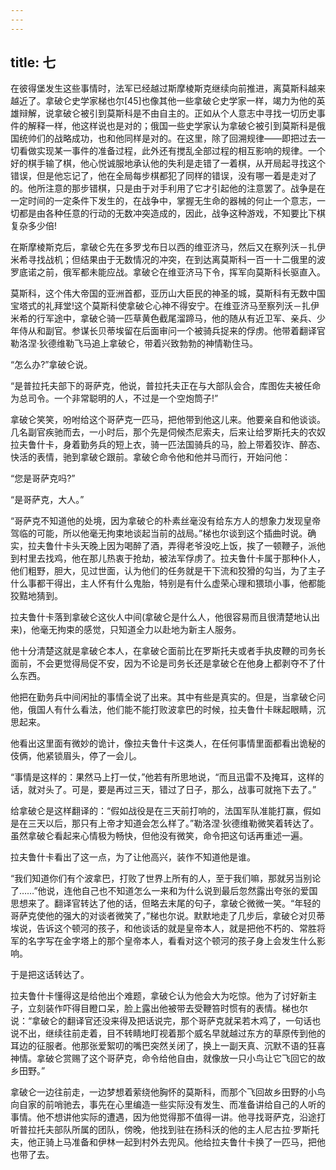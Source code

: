 ```yaml
---
---
---
```

title: 七
---




在彼得堡发生这些事情时，法军已经越过斯摩棱斯克继续向前推进，离莫斯科越来越近了。拿破仑史学家梯也尔[45]也像其他一些拿破仑史学家一样，竭力为他的英雄辩解，说拿破仑被引到莫斯科是不由自主的。正如从个人意志中寻找一切历史事件的解释一样，他这样说也是对的；俄国一些史学家认为拿破仑被引到莫斯科是俄国统帅们的战略成功，也和他同样是对的。在这里，除了回溯规律——即把过去一切看做实现某一事件的准备过程，此外还有搅乱全部过程的相互影响的规律。一个好的棋手输了棋，他心悦诚服地承认他的失利是走错了一着棋，从开局起寻找这个错误，但是他忘记了，他在全局每步棋都犯了同样的错误，没有哪一着是走对了的。他所注意的那步错棋，只是由于对手利用了它才引起他的注意罢了。战争是在一定时间的一定条件下发生的，在战争中，掌握无生命的器械的何止一个意志，一切都是由各种任意的行动的无数冲突造成的，因此，战争这种游戏，不知要比下棋复杂多少倍!

在斯摩棱斯克后，拿破仑先在多罗戈布日以西的维亚济马，然后又在察列沃－扎伊米希寻找战机；但结果由于无数情况的冲突，在到达离莫斯科一百一十二俄里的波罗底诺之前，俄军都未能应战。拿破仑在维亚济马下令，挥军向莫斯科长驱直入。

莫斯科，这个伟大帝国的亚洲首都，亚历山大臣民的神圣的城，莫斯科有无数中国宝塔式的礼拜堂!这个莫斯科使拿破仑心神不得安宁。在维亚济马至察列沃－扎伊米希的行军途中，拿破仑骑一匹草黄色截尾溜蹄马，他的随从有近卫军、亲兵、少年侍从和副官。参谋长贝蒂埃留在后面审问一个被骑兵捉来的俘虏。他带着翻译官勒洛涅·狄德维勒飞马追上拿破仑，带着兴致勃勃的神情勒住马。

“怎么办?”拿破仑说。

“是普拉托夫部下的哥萨克，他说，普拉托夫正在与大部队会合，库图佐夫被任命为总司令。一个非常聪明的人，不过是一个空炮筒子!”

拿破仑笑笑，吩咐给这个哥萨克一匹马，把他带到他这儿来。他要亲自和他谈谈。几名副官疾驰而去，一小时后，那个先是伺候杰尼索夫，后来让给罗斯托夫的农奴拉夫鲁什卡，身着勤务兵的短上衣，骑一匹法国骑兵的马，脸上带着狡诈、醉态、快活的表情，驰到拿破仑跟前。拿破仑命令他和他并马而行，开始问他：

“您是哥萨克吗?”

“是哥萨克，大人。”

“哥萨克不知道他的处境，因为拿破仑的朴素丝毫没有给东方人的想象力发现皇帝驾临的可能，所以他毫无拘束地谈起当前的战局。”梯也尔谈到这个插曲时说。确实，拉夫鲁什卡头天晚上因为喝醉了酒，弄得老爷没吃上饭，挨了一顿鞭子，派他到村里去找鸡，他在那儿热衷于抢劫，被法军俘虏了。拉夫鲁什卡属于那种仆人，他们粗野，胆大，见过世面，认为他们的任务就是干下流和狡猾的勾当，为了主子什么事都干得出，主人怀有什么鬼胎，特别是有什么虚荣心理和猥琐小事，他都能狡黠地猜到。

拉夫鲁什卡落到拿破仑这伙人中间(拿破仑是什么人，他很容易而且很清楚地认出来)，他毫无拘束的感觉，只知道全力以赴地为新主人服务。

他十分清楚这就是拿破仑本人，在拿破仑面前比在罗斯托夫或者手执皮鞭的司务长面前，不会更觉得局促不安，因为不论是司务长还是拿破仑在他身上都剥夺不了什么东西。

他把在勤务兵中间闲扯的事情全说了出来。其中有些是真实的。但是，当拿破仑问他，俄国人有什么看法，他们能不能打败波拿巴的时候，拉夫鲁什卡眯起眼睛，沉思起来。

他看出这里面有微妙的诡计，像拉夫鲁什卡这类人，在任何事情里面都看出诡秘的伎俩，他紧锁眉头，停了一会儿。

“事情是这样的：果然马上打一仗，”他若有所思地说，“而且迅雷不及掩耳，这样的话，就对头了。可是，要是再过三天，错过了日子，那么，战事可就拖下去了。”

给拿破仑是这样翻译的：“假如战役是在三天前打响的，法国军队准能打赢，假如是在三天以后，那只有上帝才知道会怎么样了。”勒洛涅·狄德维勒微笑着转达了。虽然拿破仑看起来心情极为畅快，但他没有微笑，命令把这句话再重述一遍。

拉夫鲁什卡看出了这一点，为了让他高兴，装作不知道他是谁。

“我们知道你们有个波拿巴，打败了世界上所有的人，至于我们嘛，那就另当别论了……”他说，连他自己也不知道怎么一来和为什么说到最后忽然露出夸张的爱国思想来了。翻译官转达了他的话，但略去末尾的句子，拿破仑微微一笑。“年轻的哥萨克使他的强大的对谈者微笑了，”梯也尔说。默默地走了几步后，拿破仑对贝蒂埃说，告诉这个顿河的孩子，和他谈话的就是皇帝本人，就是把他不朽的、常胜将军的名字写在金字塔上的那个皇帝本人，看看对这个顿河的孩子身上会发生什么影响。

于是把这话转达了。

拉夫鲁什卡懂得这是给他出个难题，拿破仑认为他会大为吃惊。他为了讨好新主子，立刻装作吓得目瞪口呆，脸上露出他被带去受鞭笞时惯有的表情。梯也尔说：“拿破仑的翻译官还没来得及把话说完，那个哥萨克就呆若木鸡了，一句话也说不出，继续往前走着，目不转睛地盯视着那个威名早就越过东方的草原传到他的耳边的征服者。他那张爱絮叨的嘴巴突然关闭了，换上一副天真、沉默不语的狂喜神情。拿破仑赏赐了这个哥萨克，命令给他自由，就像放一只小鸟让它飞回它的故乡田野。”

拿破仑一边往前走，一边梦想着萦绕他胸怀的莫斯科，而那个飞回故乡田野的小鸟向自家的前哨驰去，事先在心里编造一些实际没有发生、而准备讲给自己的人听的事情。他不想讲他实际的遭遇，因为他觉得那不值得一讲。他寻找哥萨克，沿途打听普拉托夫部队所属的团队，傍晚，他找到驻在扬科沃的他的主人尼古拉·罗斯托夫，他正骑上马准备和伊林一起到村外去兜风。他给拉夫鲁什卡换了一匹马，把他也带了去。